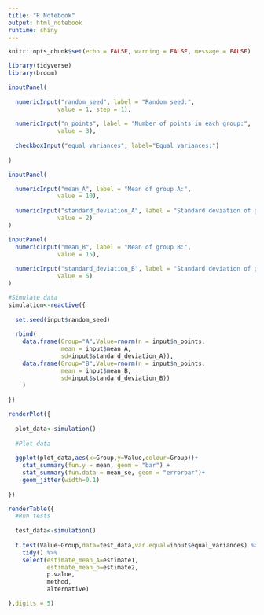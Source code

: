 ```yaml
---
title: "R Notebook"
output: html_notebook
runtime: shiny
---
```


```r

knitr::opts_chunk$set(echo = FALSE, warning = FALSE, message = FALSE)

library(tidyverse)
library(broom)

```


```r
inputPanel(
  
  numericInput("random_seed", label = "Random seed:",
              value = 1, step = 1),
  
  numericInput("n_points", label = "Number of points in each group:",
              value = 3),
  
  checkboxInput("equal_variances", label="Equal variances:")
  
)

inputPanel(

  numericInput("mean_A", label = "Mean of group A:",
              value = 10),
  
  numericInput("standard_deviation_A", label = "Standard deviation of group A:",
              value = 2)
)

inputPanel(
  numericInput("mean_B", label = "Mean of group B:",
              value = 15),
  
  numericInput("standard_deviation_B", label = "Standard deviation of group B:",
              value = 5)
)


```


```r

#Simulate data
simulation<-reactive({
  
  set.seed(input$random_seed)
  
  rbind(
    data.frame(Group="A",Value=rnorm(n = input$n_points,
               mean = input$mean_A,
               sd=input$standard_deviation_A)),
    data.frame(Group="B",Value=rnorm(n = input$n_points,
               mean = input$mean_B,
               sd=input$standard_deviation_B))
    )
  
})


```



```r

renderPlot({
  
  plot_data<-simulation()
  
  #Plot data
  
  ggplot(plot_data,aes(x=Group,y=Value,colour=Group))+
    stat_summary(fun.y = mean, geom = "bar") + 
    stat_summary(fun.data = mean_se, geom = "errorbar")+
    geom_jitter(width=0.1)
  
})

renderTable({
  #Run tests
  
  test_data<-simulation()
  
  t.test(Value~Group,data=test_data,var.equal=input$equal_variances) %>% 
    tidy() %>%
    select(estimate_mean_A=estimate1,
           estimate_mean_b=estimate2,
           p.value,
           method,
           alternative)

},digits = 5)
```

